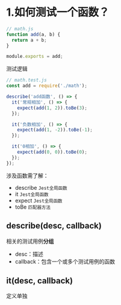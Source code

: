 # 1.如何测试一个函数？

```js
// math.js
function add(a, b) {
  return a + b;
}

module.exports = add;
```

测试逻辑

```js
// math.test.js
const add = require('./math');

describe('add函数', () => {
  it('常规相加', () => {
    expect(add(1, 2)).toBe(3);
  });

  it('负数相加', () => {
    expect(add(1, -2)).toBe(-1);
  });

  it('0相加', () => {
    expect(add(0, 0)).toBe(0);
  });
});
```

涉及函数需了解：

- describe `Jest全局函数`
- it `Jest全局函数`
- expect `Jest全局函数`
- toBe `匹配器方法`

## describe(desc, callback) 

相关的测试用例**分组**

- desc：描述
- callback：包含一个或多个测试用例的函数

## it(desc, callback)

定义单独